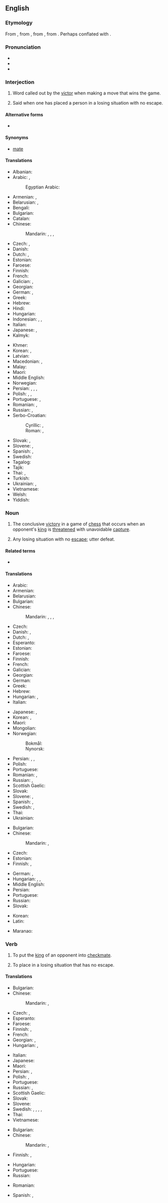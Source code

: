 ==English==

===Etymology===
From {{inh|en|enm|chekmat}}, from {{der|en|fro|eschec mat}}, from {{der|en|ar|شَاه مَاتَ}}, from {{der|en|fa|شاه مات|tr=šâh mât|t=the king [is] amazed}}. Perhaps conflated with {{der|en|ar| مَاتَ|t=to die}}.

===Pronunciation===
* {{IPA|en|/ˈt͡ʃɛkmeɪt/}}
* {{audio|en|En-us-checkmate.ogg|Audio (US)}}
* {{rhymes|en|eɪt}}

===Interjection===
{{en-interj}}

# {{lb|en|chess}} Word called out by the [[victor]] when making a move that wins the game.
# {{lb|en|by extension}} Said when one has placed a person in a losing situation with no escape.

====Alternative forms====
* {{l|en|check and mate}}

====Synonyms====
* {{sense|chess}} [[mate#Interjection|mate]]

====Translations====
{{trans-top|said when making the conclusive move in chess}}
* Albanian: {{t|sq|shah mat}}
* Arabic: {{t|ar|مَات|m}}, {{t|ar|كِش مَلِك|m}}
*: Egyptian Arabic: {{t|arz|كش ملك|tr=kešš malek}}
* Armenian: {{t|hy|շախ և մատ}}, {{t+|hy|մատ}}
* Belarusian: {{t|be|мат}}, {{t|be|шах і мат}}
* Bengali: {{t|bn|কিস্তিমাত}}
* Bulgarian: {{t|bg|мат}}
* Catalan: {{t+|ca|escac i mat}}
* Chinese:
*: Mandarin: {{t+|cmn|將死}}, {{t+|cmn|将死|tr=jiāngsǐ}}, {{t+|cmn|將軍}}, {{t+|cmn|将军|tr=jiāngjūn}}
* Czech: {{t+|cs|mat}}, {{t|cs|šach mat|m}}
* Danish: {{t|da|skakmat|c}}
* Dutch: {{t+|nl|schaakmat|n}}, {{t+|nl|mat|n}}
* Estonian: {{t|et|šahh ja matt}}
* Faroese: {{t|fo|skák og mát}}
* Finnish: {{t|fi|shakki ja matti}}
* French: {{t+|fr|échec et mat}}
* Galician: {{t+|gl|xaque mate}}, {{t+|gl|mate|m}}
* Georgian: {{t+|ka|შამათი}}
* German: {{t+|de|schachmatt}}, {{t|de|schach und matt}}
* Greek: {{t+|el|ματ}}
* Hebrew: {{t+|he|מָט|tr=mat}}
* Hindi: {{t+|hi|मात}}
* Hungarian: {{t+|hu|sakk-matt}}
* Indonesian: {{t|id|syahmat}}, {{t|id|skakmat}}, {{t+|id|sekakmat}}
* Italian: {{t+|it|scacco matto}}
* Japanese: {{t|ja|チェックメイト|tr=chekkumeito}}, {{t+|ja|詰み|tr=つみ, tsumi}}
* Kalmyk: {{t|xal|мад}}
{{trans-mid}}
* Khmer: {{t|km|ស្លាប់ក្រឡា|tr=slap krɑlaa}}
* Korean: {{t|ko|외통수}}, {{t|ko|체크메이트}}
* Latvian: {{t|lv|šahs un mats}}
* Macedonian: {{t|mk|шах-мат}}, {{t|mk|мат}}
* Malay: {{t+|ms|syahmat}}
* Maori: {{t|mi|whakamiere}}
* Middle English: {{t|enm|chekmat}}
* Norwegian: {{t|no|sjakkmatt}}
* Persian: {{t|fa|کیش و مات|tr=kiš o mât}}, {{t+|fa|شاه مات|tr=šâh mât}}, {{t+|fa|شهمات|tr=šahmât}}, {{t+|fa|مات|tr=mât}}
* Polish: {{t+|pl|mat|m}}, {{t|pl|szach mat}}, {{t|pl|szach i mat}}
* Portuguese: {{t+|pt|xeque-mate|m}}, {{t+|pt|mate|m}}
* Romanian: {{t|ro|șah mat}}, {{t+|ro|mat}}
* Russian: {{t+|ru|мат|m}}, {{t|ru|шах и мат}}
* Serbo-Croatian:
*: Cyrillic: {{t|sh|шах-мат|sc=Cyrl}}, {{t|sh|мат|sc=Cyrl}}
*: Roman: {{t+|sh|šah-mat}}, {{t+|sh|mat}}
* Slovak: {{t|sk|šachmat}}, {{t|sk|mat}}
* Slovene: {{t|sl|šah mat}}, {{t+|sl|mat}}
* Spanish: {{t|es|jaque mate}}, {{t+|es|mate|m}}
* Swedish: {{t+|sv|schackmatt}}
* Tagalog: {{t+|tl|mate}}
* Tajik: {{t|tg|шоҳ мот}}
* Thai: {{t|th|รุกฆาต|tr=rúk-kâat}}, {{t|th|รุกฆาตแล้ว|tr=rúk-kâat-lɛ́ɛo}}
* Turkish: {{t+|tr|şah mat}}
* Ukrainian: {{t|uk|мат|m}}, {{t|uk|шах і мат}}
* Vietnamese: {{t|vi|chiếu tướng}}
* Welsh: {{t|cy|siachmat|m}}
* Yiddish: {{t|yi|מאַט}}
{{trans-bottom}}

===Noun===
{{wikipedia}}
{{en-noun|~}}

# The conclusive [[victory]] in a game of [[chess]] that occurs when an opponent's [[king]] is [[threaten]]ed with unavoidable [[capture]].
# {{lb|en|figuratively|by extension}} Any losing situation with no [[escape]]; utter defeat.

====Related terms====
* {{l|en|stalemate}}

====Translations====
{{trans-top|conclusive victory in a game of chess}}
* Arabic: {{t|ar|شَاه مَات}}
* Armenian: {{t+|hy|շախմատ}}
* Belarusian: {{t|be|мат|m}}
* Bulgarian: {{t|bg|мат|m}}
* Chinese:
*: Mandarin: {{t+|cmn|將死}}, {{t+|cmn|将死|tr=jiāngsǐ}}, {{t+|cmn|將軍}}, {{t+|cmn|将军|tr=jiāngjūn}}
* Czech: {{t+|cs|mat|m}}
* Danish: {{t|da|skakmat}}, {{t+|da|mat}}
* Dutch: {{t+|nl|schaakmat}}, {{t+|nl|mat}}
* Esperanto: {{t|eo|ŝakmato}}
* Estonian: {{t|et|matt}}
* Faroese: {{t|fo|mát|n}}
* Finnish: {{t+|fi|matti}}
* French: {{t+|fr|échec et mat|m}}
* Galician: {{t+|gl|xaque mate|m}}
* Georgian: {{t+|ka|შამათი}}
* German: {{t+|de|Schachmatt|n}}
* Greek: {{t+|el|ματ|n}}
* Hebrew: {{t+|he|מט|tr=mat}}
* Hungarian: {{t+|hu|sakk-matt}}, {{t+|hu|matt}}
* Italian: {{t+|it|scacco matto|m}}
{{trans-mid}}
* Japanese: {{t+|ja|詰み|tr=つみ, tsumi}}, {{t|ja|チェックメイト|tr=chekkumeito}}
* Korean: {{t|ko|체크메이트}}, {{t|ko|외통수}}
* Maori: {{t|mi|whakamiere}}
* Mongolian: {{t+|mn|мад}}
* Norwegian:
*: Bokmål: {{t|nb|sjakkmatt}}
*: Nynorsk: {{t|nn|sjakkmatt}}
* Persian: {{t|fa|کیش و مات|tr=kiš o mât}}, {{t+|fa|شهمات|tr=šahmât}}, {{t+|fa|مات|tr=mât}}
* Polish: {{t+|pl|mat|m}}
* Portuguese: {{t+|pt|xeque-mate|m}}
* Romanian: {{t|ro|șah mat|n}}, {{t+|ro|mat|n}}
* Russian: {{t|ru|шах и мат|m}}, {{t+|ru|мат|m}}
* Scottish Gaelic: {{t|gd|clos|m}}
* Slovak: {{t|sk|mat|m}}
* Slovene: {{t|sl|šah mat|m}}, {{t+|sl|mat|m}}
* Spanish: {{t|es|jaque mate|m}}, {{t+|es|mate|m}}
* Swedish: {{t+|sv|matt|c}}, {{t+|sv|schack matt|c}}
* Thai: {{t|th|รุกฆาต|tr=rúk-kâat}}
* Ukrainian: {{t|uk|мат|m|sc=Cyrl}}
{{trans-bottom}}

{{trans-top|losing situation with no escape}}
* Bulgarian: {{t|bg|мат|m}}
* Chinese:
*: Mandarin: {{t|cmn|[[徹底]][[失敗]]}}, {{t|cmn|[[彻底]][[失败]]|tr=chèdǐ shībài}}
* Czech: {{t|cs|matová situace|f}}
* Estonian: {{t|et|lüüasaamine}}
* Finnish: {{t+|fi|nurkka}}, {{t+|fi|umpikuja}}
{{trans-mid}}
* German: {{t+|de|Schachmatt|n}}, {{t+|de|Niederlage|f}}
* Hungarian: {{t+|hu|patthelyzet}}, {{t+|hu|zsákutca}}, {{t|hu|[[vesztes]]/[[reménytelen]]/[[kilátástalan]] [[helyzet]]}}
* Middle English: {{t|enm|chekmat}}
* Persian: {{t|fa|کیش و مات|tr=kiš o mât}}
* Portuguese: {{t+|pt|xeque-mate|m}}
* Russian: {{t-needed|ru}}
* Slovak: {{t|sk|matová situácia|f}}
{{trans-bottom}}

{{checktrans-top}}
* Korean: {{t-check|ko|외통 장군}}
* Latin: {{t-check|la|latrunculusque matum}}
{{trans-mid}}
* Maranao: {{t-check|mrw|samat}}
{{trans-bottom}}

===Verb===
{{en-verb}}

# {{lb|en|transitive|chess}} To put the [[king]] of an opponent into [[#Noun|checkmate]].
#: {{ux|en|That jerk '''checkmated''' me in four moves!}}
# {{lb|en|transitive|by extension}} To place in a losing situation that has no escape.

====Translations====
{{trans-top|to put an opponent into checkmate}}
* Bulgarian: {{t+|bg|мати́рам}}
* Chinese:
*: Mandarin: {{t|cmn|[[把]]...[[將死]]}}, {{t|cmn|[[把]]...[[将死]]|tr=bǎ...jiāngsǐ}}
* Czech: {{t|cs|matovat}}, {{t|cs|dát mat}}
* Esperanto: {{t|eo|ŝakmatigi}}
* Faroese: {{t|fo|máta}}
* Finnish: {{t+|fi|matittaa}}, {{t|fi|[[tehdä]] [[matti]]}}
* French: {{t|fr|[[faire]] [[échec et mat]]}}
* Georgian: {{t|ka|დაშამათება}} {{qualifier|verbal noun}}, {{t|ka|აშამათებს}} {{qualifier|infinitive}}
* Hungarian: {{t|hu|mattot ad}}, {{t+|hu|megmattol}}
{{trans-mid}}
* Italian: {{t|it|[[dare]] [[scacco matto]]}}
* Japanese: {{t|ja|チェックメート|tr=chekkumēto}}
* Maori: {{t|mi|whakamiere}}
* Persian: {{t|fa|شهمات کردن|tr=šahmāt kardan}}, {{t+|fa|مات کردن|tr=māt kardan}}
* Polish: {{t|pl|zamatować|pf}}, {{t|pl|dać mata|pf}}
* Portuguese: {{t|pt|[[dar]] ([[o]]) [[xeque-mate]]}}
* Russian: {{t|ru|[[ста́вить]] [[мат]]|impf}}, {{t|ru|[[поста́вить]] [[мат]]|pf}}
* Scottish Gaelic: {{t|gd|cuir clos air}}
* Slovak: {{t|sk|dať šach mat}}
* Slovene: {{t|sl|matirati}}
* Swedish: {{t+|sv|schackmatta}}, {{t|sv|sätta matt}}, {{t|sv|göra matt}}, {{t|sv|sätta schackmatt}}, {{t|sv|göra schackmatt}}
* Thai: {{t|th|รุกฆาต|tr=rúk-kâat}}
* Vietnamese: {{t|vi|chiếu bí}}
{{trans-bottom}}

{{trans-top|to lead to a situation of no escape}}
* Bulgarian: {{t+|bg|матирам}}
* Chinese:
*: Mandarin: {{t+|cmn|挫敗}}, {{t+|cmn|挫败|tr=cuòbài}}
* Finnish: {{t|fi|[[saattaa]] [[umpikuja|umpikujaan]]}}, {{t|fi|[[panna]] [[ahdas|ahtaalle]]}}
{{trans-mid}}
* Hungarian: {{t+|hu|sarokba szorít}}
* Portuguese: {{t|pt|[[dar]] ([[o]]) [[xeque-mate]]}}
* Russian: {{t-needed|ru}}
{{trans-bottom}}

{{checktrans-top}}
* Romanian: {{t-check|ro|șah mat}}
{{trans-mid}}
* Spanish: {{t-check|es|dar jaque mate}}, {{t-check|es|dar mate}}
{{trans-bottom}}